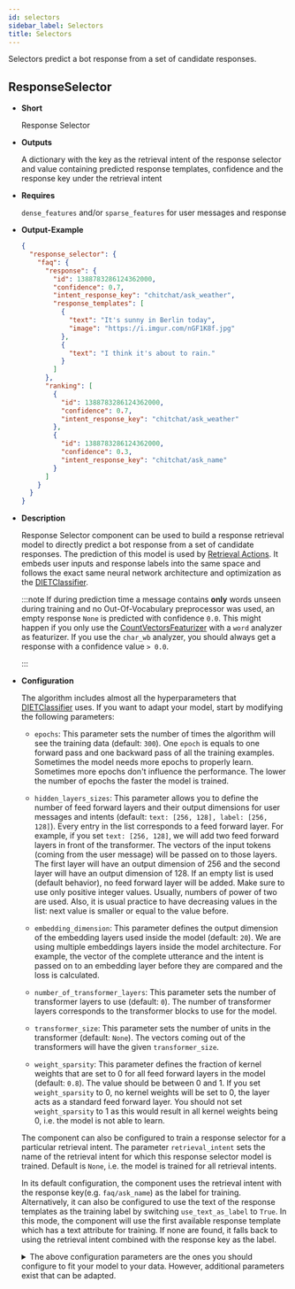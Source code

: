 ```yaml
---
id: selectors
sidebar_label: Selectors
title: Selectors
---
```


Selectors predict a bot response from a set of candidate responses.


## ResponseSelector


* **Short**

  Response Selector



* **Outputs**

  A dictionary with the key as the retrieval intent of the response selector
   and value containing predicted response templates, confidence and the response key under the retrieval intent



* **Requires**

  `dense_features` and/or `sparse_features` for user messages and response



* **Output-Example**

  ```json
  {
    "response_selector": {
      "faq": {
        "response": {
          "id": 1388783286124362000,
          "confidence": 0.7,
          "intent_response_key": "chitchat/ask_weather",
          "response_templates": [
            {
              "text": "It's sunny in Berlin today",
              "image": "https://i.imgur.com/nGF1K8f.jpg"
            },
            {
              "text": "I think it's about to rain."
            }
          ]
        },
        "ranking": [
          {
            "id": 1388783286124362000,
            "confidence": 0.7,
            "intent_response_key": "chitchat/ask_weather"
          },
          {
            "id": 1388783286124362000,
            "confidence": 0.3,
            "intent_response_key": "chitchat/ask_name"
          }
        ]
      }
    }
  }
  ```



* **Description**

  Response Selector component can be used to build a response retrieval model to directly predict a bot response from
  a set of candidate responses. The prediction of this model is used by [Retrieval Actions](../retrieval-actions).
  It embeds user inputs and response labels into the same space and follows the exact same
  neural network architecture and optimization as the [DIETClassifier](../components/intent-classifiers.mdx#dietclassifier).

  :::note
  If during prediction time a message contains **only** words unseen during training
  and no Out-Of-Vocabulary preprocessor was used, an empty response `None` is predicted with confidence
  `0.0`. This might happen if you only use the [CountVectorsFeaturizer](../components/featurizers.mdx#countvectorsfeaturizer) with a `word` analyzer
  as featurizer. If you use the `char_wb` analyzer, you should always get a response with a confidence
  value `> 0.0`.

  :::



* **Configuration**

  The algorithm includes almost all the hyperparameters that [DIETClassifier](../components/intent-classifiers.mdx#dietclassifier) uses.
  If you want to adapt your model, start by modifying the following parameters:

  * `epochs`:
    This parameter sets the number of times the algorithm will see the training data (default: `300`).
    One `epoch` is equals to one forward pass and one backward pass of all the training examples.
    Sometimes the model needs more epochs to properly learn.
    Sometimes more epochs don't influence the performance.
    The lower the number of epochs the faster the model is trained.

  * `hidden_layers_sizes`:
    This parameter allows you to define the number of feed forward layers and their output
    dimensions for user messages and intents (default: `text: [256, 128], label: [256, 128]`).
    Every entry in the list corresponds to a feed forward layer.
    For example, if you set `text: [256, 128]`, we will add two feed forward layers in front of
    the transformer. The vectors of the input tokens (coming from the user message) will be passed on to those
    layers. The first layer will have an output dimension of 256 and the second layer will have an output
    dimension of 128. If an empty list is used (default behavior), no feed forward layer will be
    added.
    Make sure to use only positive integer values. Usually, numbers of power of two are used.
    Also, it is usual practice to have decreasing values in the list: next value is smaller or equal to the
    value before.

  * `embedding_dimension`:
    This parameter defines the output dimension of the embedding layers used inside the model (default: `20`).
    We are using multiple embeddings layers inside the model architecture.
    For example, the vector of the complete utterance and the intent is passed on to an embedding layer before
    they are compared and the loss is calculated.

  * `number_of_transformer_layers`:
    This parameter sets the number of transformer layers to use (default: `0`).
    The number of transformer layers corresponds to the transformer blocks to use for the model.

  * `transformer_size`:
    This parameter sets the number of units in the transformer (default: `None`).
    The vectors coming out of the transformers will have the given `transformer_size`.

  * `weight_sparsity`:
    This parameter defines the fraction of kernel weights that are set to 0 for all feed forward layers
    in the model (default: `0.8`). The value should be between 0 and 1. If you set `weight_sparsity`
    to 0, no kernel weights will be set to 0, the layer acts as a standard feed forward layer. You should not
    set `weight_sparsity` to 1 as this would result in all kernel weights being 0, i.e. the model is not able
    to learn.

  The component can also be configured to train a response selector for a particular retrieval intent.
  The parameter `retrieval_intent` sets the name of the retrieval intent for which this response selector model is trained.
  Default is `None`, i.e. the model is trained for all retrieval intents.

  In its default configuration, the component uses the retrieval intent with the response key(e.g. `faq/ask_name`) as the label for training.
  Alternatively, it can also be configured to use the text of the response templates as the training label
  by switching `use_text_as_label` to `True`. In this mode, the component will use the first available response
  template which has a text attribute for training. If none are found, it falls back to using the retrieval intent
  combined with the response key as the label.

  <details>
    <summary>
      The above configuration parameters are the ones you should configure to fit your model to your data.
      However, additional parameters exist that can be adapted.
    </summary>

    ```
    +---------------------------------+-------------------+--------------------------------------------------------------+
    | Parameter                       | Default Value     | Description                                                  |
    +=================================+===================+==============================================================+
    | hidden_layers_sizes             | text: [256, 128]  | Hidden layer sizes for layers before the embedding layers    |
    |                                 | label: [256, 128] | for user messages and labels. The number of hidden layers is |
    |                                 |                   | equal to the length of the corresponding.                    |
    +---------------------------------+-------------------+--------------------------------------------------------------+
    | share_hidden_layers             | False             | Whether to share the hidden layer weights between user       |
    |                                 |                   | messages and labels.                                         |
    +---------------------------------+-------------------+--------------------------------------------------------------+
    | transformer_size                | None              | Number of units in transformer.                              |
    +---------------------------------+-------------------+--------------------------------------------------------------+
    | number_of_transformer_layers    | 0                 | Number of transformer layers.                                |
    +---------------------------------+-------------------+--------------------------------------------------------------+
    | number_of_attention_heads       | 4                 | Number of attention heads in transformer.                    |
    +---------------------------------+-------------------+--------------------------------------------------------------+
    | use_key_relative_attention      | False             | If 'True' use key relative embeddings in attention.          |
    +---------------------------------+-------------------+--------------------------------------------------------------+
    | use_value_relative_attention    | False             | If 'True' use value relative embeddings in attention.        |
    +---------------------------------+-------------------+--------------------------------------------------------------+
    | max_relative_position           | None              | Maximum position for relative embeddings.                    |
    +---------------------------------+-------------------+--------------------------------------------------------------+
    | unidirectional_encoder          | False             | Use a unidirectional or bidirectional encoder.               |
    +---------------------------------+-------------------+--------------------------------------------------------------+
    | batch_size                      | [64, 256]         | Initial and final value for batch sizes.                     |
    |                                 |                   | Batch size will be linearly increased for each epoch.        |
    +---------------------------------+-------------------+--------------------------------------------------------------+
    | batch_strategy                  | "balanced"        | Strategy used when creating batches.                         |
    |                                 |                   | Can be either 'sequence' or 'balanced'.                      |
    +---------------------------------+-------------------+--------------------------------------------------------------+
    | epochs                          | 300               | Number of epochs to train.                                   |
    +---------------------------------+-------------------+--------------------------------------------------------------+
    | random_seed                     | None              | Set random seed to any 'int' to get reproducible results.    |
    +---------------------------------+-------------------+--------------------------------------------------------------+
    | learning_rate                   | 0.001             | Initial learning rate for the optimizer.                     |
    +---------------------------------+-------------------+--------------------------------------------------------------+
    | embedding_dimension             | 20                | Dimension size of embedding vectors.                         |
    +---------------------------------+-------------------+--------------------------------------------------------------+
    | dense_dimension                 | text: 512         | Dense dimension for sparse features to use if no dense       |
    |                                 | label: 512        | features are present.                                        |
    +---------------------------------+------------------+--------------------------------------------------------------+
    | concat_dimension                | text: 512         | Concat dimension for sequence and sentence features.         |
    |                                 | label: 512        |                                                              |
    +---------------------------------+-------------------+--------------------------------------------------------------+
    | number_of_negative_examples     | 20                | The number of incorrect labels. The algorithm will minimize  |
    |                                 |                   | their similarity to the user input during training.          |
    +---------------------------------+-------------------+--------------------------------------------------------------+
    | similarity_type                 | "auto"            | Type of similarity measure to use, either 'auto' or 'cosine' |
    |                                 |                   | or 'inner'.                                                  |
    +---------------------------------+-------------------+--------------------------------------------------------------+
    | loss_type                       | "softmax"         | The type of the loss function, either 'softmax' or 'margin'. |
    +---------------------------------+-------------------+--------------------------------------------------------------+
    | ranking_length                  | 10                | Number of top actions to normalize scores for loss type      |
    |                                 |                   | 'softmax'. Set to 0 to turn off normalization.               |
    +---------------------------------+-------------------+--------------------------------------------------------------+
    | maximum_positive_similarity     | 0.8               | Indicates how similar the algorithm should try to make       |
    |                                 |                   | embedding vectors for correct labels.                        |
    |                                 |                   | Should be 0.0 < ... < 1.0 for 'cosine' similarity type.      |
    +---------------------------------+-------------------+--------------------------------------------------------------+
    | maximum_negative_similarity     | -0.4              | Maximum negative similarity for incorrect labels.            |
    |                                 |                   | Should be -1.0 < ... < 1.0 for 'cosine' similarity type.     |
    +---------------------------------+-------------------+--------------------------------------------------------------+
    | use_maximum_negative_similarity | True              | If 'True' the algorithm only minimizes maximum similarity    |
    |                                 |                   | over incorrect intent labels, used only if 'loss_type' is    |
    |                                 |                   | set to 'margin'.                                             |
    +---------------------------------+-------------------+--------------------------------------------------------------+
    | scale_loss                      | True              | Scale loss inverse proportionally to confidence of correct   |
    |                                 |                   | prediction.                                                  |
    +---------------------------------+-------------------+--------------------------------------------------------------+
    | regularization_constant         | 0.002             | The scale of regularization.                                 |
    +---------------------------------+-------------------+--------------------------------------------------------------+
    | negative_margin_scale           | 0.8               | The scale of how important is to minimize the maximum        |
    |                                 |                   | similarity between embeddings of different labels.           |
    +---------------------------------+-------------------+--------------------------------------------------------------+
    | weight_sparsity                 | 0.8               | Sparsity of the weights in dense layers.                     |
    |                                 |                   | Value should be between 0 and 1.                             |
    +---------------------------------+-------------------+--------------------------------------------------------------+
    | drop_rate                       | 0.2               | Dropout rate for encoder. Value should be between 0 and 1.   |
    |                                 |                   | The higher the value the higher the regularization effect.   |
    +---------------------------------+-------------------+--------------------------------------------------------------+
    | drop_rate_attention             | 0.0               | Dropout rate for attention. Value should be between 0 and 1. |
    |                                 |                   | The higher the value the higher the regularization effect.   |
    +---------------------------------+-------------------+--------------------------------------------------------------+
    | use_sparse_input_dropout        | False             | If 'True' apply dropout to sparse input tensors.             |
    +---------------------------------+-------------------+--------------------------------------------------------------+
    | use_dense_input_dropout         | False             | If 'True' apply dropout to dense input tensors.              |
    +---------------------------------+-------------------+--------------------------------------------------------------+
    | evaluate_every_number_of_epochs | 20                | How often to calculate validation accuracy.                  |
    |                                 |                   | Set to '-1' to evaluate just once at the end of training.    |
    +---------------------------------+-------------------+--------------------------------------------------------------+
    | evaluate_on_number_of_examples  | 0                 | How many examples to use for hold out validation set.        |
    |                                 |                   | Large values may hurt performance, e.g. model accuracy.      |
    +---------------------------------+-------------------+--------------------------------------------------------------+
    | use_masked_language_model       | False             | If 'True' random tokens of the input message will be masked  |
    |                                 |                   | and the model should predict those tokens.                   |
    +---------------------------------+-------------------+--------------------------------------------------------------+
    | retrieval_intent                | None              | Name of the intent for which this response selector model is |
    |                                 |                   | trained.                                                     |
    +---------------------------------+-------------------+--------------------------------------------------------------+
    | use_text_as_label               | False             | Whether to use the actual text of the response as the label  |
    |                                 |                   | for training the response selector. Otherwise, it uses the   |
    |                                 |                   | response key as the label.                                   |
    +---------------------------------+-------------------+--------------------------------------------------------------+
    | tensorboard_log_directory       | None              | If you want to use tensorboard to visualize training         |
    |                                 |                   | metrics, set this option to a valid output directory. You    |
    |                                 |                   | can view the training metrics after training in tensorboard  |
    |                                 |                   | via 'tensorboard --logdir <path-to-given-directory>'.        |
    +---------------------------------+-------------------+--------------------------------------------------------------+
    | tensorboard_log_level           | "epoch"           | Define when training metrics for tensorboard should be       |
    |                                 |                   | logged. Either after every epoch ("epoch") or for every      |
    |                                 |                   | training step ("minibatch").                                 |
    +---------------------------------+-------------------+--------------------------------------------------------------+
    | featurizers                     | []                | List of featurizer names (alias names). Only features        |
    |                                 |                   | coming from the listed names are used. If list is empty      |
    |                                 |                   | all available features are used.                             |
    +---------------------------------+-------------------+--------------------------------------------------------------+
    ```

    :::note
    For `cosine` similarity `maximum_positive_similarity` and `maximum_negative_similarity` should
    be between `-1` and `1`.

    :::

    :::note
    There is an option to use linearly increasing batch size. The idea comes from
    [https://arxiv.org/abs/1711.00489](https://arxiv.org/abs/1711.00489).
    In order to do it pass a list to `batch_size`, e.g. `"batch_size": [64, 256]` (default behavior).
    If constant `batch_size` is required, pass an `int`, e.g. `"batch_size": 64`.

    :::

    :::note
    Parameter `maximum_negative_similarity` is set to a negative value to mimic the original
    starspace algorithm in the case `maximum_negative_similarity = maximum_positive_similarity`
    and `use_maximum_negative_similarity = False`.
    See [starspace paper](https://arxiv.org/abs/1709.03856) for details.

    :::
  </details>
